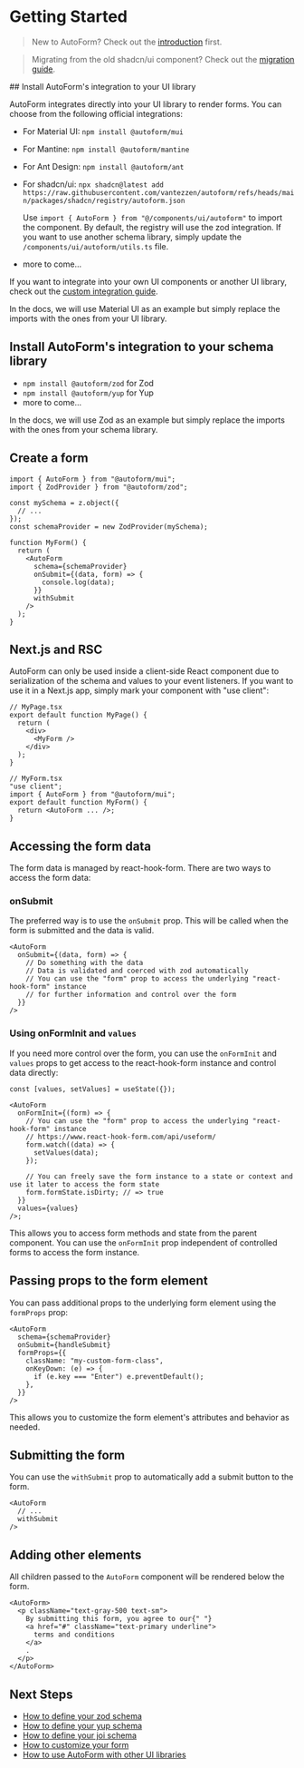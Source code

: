# Getting Started

> New to AutoForm? Check out the [introduction](/docs) first.

> Migrating from the old shadcn/ui component? Check out the [migration guide](/docs/react/migration).


<Steps>
## Install AutoForm's integration to your UI library

AutoForm integrates directly into your UI library to render forms. You can choose from the following official integrations:

- For Material UI: `npm install @autoform/mui`
- For Mantine: `npm install @autoform/mantine`
- For Ant Design: `npm install @autoform/ant`
- For shadcn/ui: `npx shadcn@latest add https://raw.githubusercontent.com/vantezzen/autoform/refs/heads/main/packages/shadcn/registry/autoform.json`

  Use `import { AutoForm } from "@/components/ui/autoform"` to import the component. By default, the registry will use the zod integration. If you want to use another schema library, simply update the `/components/ui/autoform/utils.ts` file.

- more to come...

If you want to integrate into your own UI components or another UI library, check out the [custom integration guide](/docs/react/custom-integration).

In the docs, we will use Material UI as an example but simply replace the imports with the ones from your UI library.

## Install AutoForm's integration to your schema library

- `npm install @autoform/zod` for Zod
- `npm install @autoform/yup` for Yup
- more to come...

In the docs, we will use Zod as an example but simply replace the imports with the ones from your schema library.

## Create a form

```tsx
import { AutoForm } from "@autoform/mui";
import { ZodProvider } from "@autoform/zod";

const mySchema = z.object({
  // ...
});
const schemaProvider = new ZodProvider(mySchema);

function MyForm() {
  return (
    <AutoForm
      schema={schemaProvider}
      onSubmit={(data, form) => {
        console.log(data);
      }}
      withSubmit
    />
  );
}
```

</Steps>

## Next.js and RSC

AutoForm can only be used inside a client-side React component due to serialization of the schema and values to your event listeners. If you want to use it in a Next.js app, simply mark your component with "use client":

```tsx
// MyPage.tsx
export default function MyPage() {
  return (
    <div>
      <MyForm />
    </div>
  );
}

// MyForm.tsx
"use client";
import { AutoForm } from "@autoform/mui";
export default function MyForm() {
  return <AutoForm ... />;
}
```

## Accessing the form data

The form data is managed by react-hook-form. There are two ways to access the form data:

### onSubmit

The preferred way is to use the `onSubmit` prop. This will be called when the form is submitted and the data is valid.

```tsx
<AutoForm
  onSubmit={(data, form) => {
    // Do something with the data
    // Data is validated and coerced with zod automatically
    // You can use the "form" prop to access the underlying "react-hook-form" instance
    // for further information and control over the form
  }}
/>
```

### Using onFormInit and `values`

If you need more control over the form, you can use the `onFormInit` and `values` props to get access to the react-hook-form instance and control data directly:

```tsx
const [values, setValues] = useState({});

<AutoForm
  onFormInit={(form) => {
    // You can use the "form" prop to access the underlying "react-hook-form" instance
    // https://www.react-hook-form.com/api/useform/
    form.watch((data) => {
      setValues(data);
    });

    // You can freely save the form instance to a state or context and use it later to access the form state
    form.formState.isDirty; // => true
  }}
  values={values}
/>;
```

This allows you to access form methods and state from the parent component. You can use the `onFormInit` prop independent of controlled forms to access the form instance.

## Passing props to the form element

You can pass additional props to the underlying form element using the `formProps` prop:

```tsx
<AutoForm
  schema={schemaProvider}
  onSubmit={handleSubmit}
  formProps={{
    className: "my-custom-form-class",
    onKeyDown: (e) => {
      if (e.key === "Enter") e.preventDefault();
    },
  }}
/>
```

This allows you to customize the form element's attributes and behavior as needed.

## Submitting the form

You can use the `withSubmit` prop to automatically add a submit button to the form.

```tsx
<AutoForm
  // ...
  withSubmit
/>
```

## Adding other elements

All children passed to the `AutoForm` component will be rendered below the form.

```tsx
<AutoForm>
  <p className="text-gray-500 text-sm">
    By submitting this form, you agree to our{" "}
    <a href="#" className="text-primary underline">
      terms and conditions
    </a>
    .
  </p>
</AutoForm>
```

## Next Steps

- [How to define your zod schema](/docs/schema/zod)
- [How to define your yup schema](/docs/schema/yup)
- [How to define your joi schema](/docs/schema/joi)
- [How to customize your form](/docs/react/customization)
- [How to use AutoForm with other UI libraries](/docs/react/custom-integration)
